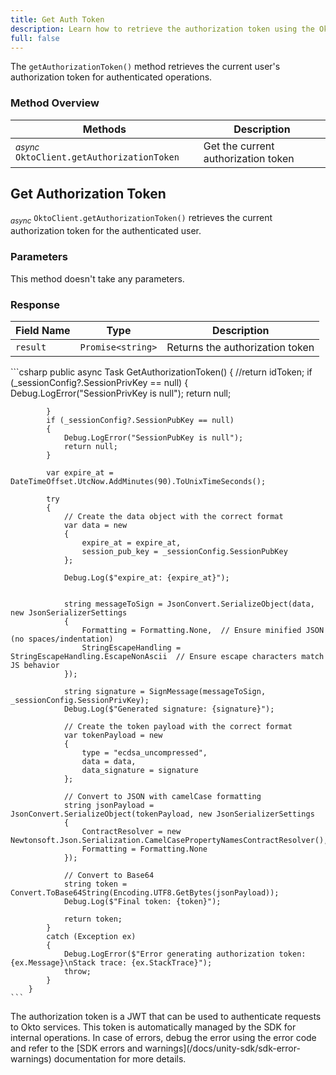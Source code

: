 ```yaml
---
title: Get Auth Token
description: Learn how to retrieve the authorization token using the Okto SDK.
full: false
---
```



<AIMarkdownComponent isIndex={false} />

The `getAuthorizationToken()` method retrieves the current user's authorization token for authenticated operations.

### Method Overview

| Methods | Description |
|---------|-------------|
| <sub><i>async</i></sub> `OktoClient.getAuthorizationToken` | Get the current authorization token |

<div className="method-box">

## Get Authorization Token

<sub><i>async</i></sub> `OktoClient.getAuthorizationToken()` retrieves the current authorization token for the authenticated user.

### Parameters

This method doesn't take any parameters.

### Response

<Callout title="Success Response">

| Field Name | Type | Description |
|------------|------|-------------|
| `result` | `Promise<string>` | Returns the authorization token |

</Callout>

<Accordions>
<Accordion title="Example">
<Tabs items={['C#']}>
  <Tab value="C#">
    ```csharp
        public async Task<string> GetAuthorizationToken()
        {
            //return idToken;
            if (_sessionConfig?.SessionPrivKey == null)
            {
                Debug.LogError("SessionPrivKey is null");
                return null;

            }
            if (_sessionConfig?.SessionPubKey == null)
            {
                Debug.LogError("SessionPubKey is null");
                return null;
            }

            var expire_at = DateTimeOffset.UtcNow.AddMinutes(90).ToUnixTimeSeconds(); 

            try
            {
                // Create the data object with the correct format
                var data = new
                {
                    expire_at = expire_at,
                    session_pub_key = _sessionConfig.SessionPubKey
                };

                Debug.Log($"expire_at: {expire_at}");


                string messageToSign = JsonConvert.SerializeObject(data, new JsonSerializerSettings
                {
                    Formatting = Formatting.None,  // Ensure minified JSON (no spaces/indentation)
                    StringEscapeHandling = StringEscapeHandling.EscapeNonAscii  // Ensure escape characters match JS behavior
                });

                string signature = SignMessage(messageToSign, _sessionConfig.SessionPrivKey);
                Debug.Log($"Generated signature: {signature}");

                // Create the token payload with the correct format
                var tokenPayload = new
                {
                    type = "ecdsa_uncompressed",
                    data = data,
                    data_signature = signature
                };

                // Convert to JSON with camelCase formatting
                string jsonPayload = JsonConvert.SerializeObject(tokenPayload, new JsonSerializerSettings
                {
                    ContractResolver = new Newtonsoft.Json.Serialization.CamelCasePropertyNamesContractResolver(),
                    Formatting = Formatting.None
                });

                // Convert to Base64
                string token = Convert.ToBase64String(Encoding.UTF8.GetBytes(jsonPayload));
                Debug.Log($"Final token: {token}");

                return token;
            }
            catch (Exception ex)
            {
                Debug.LogError($"Error generating authorization token: {ex.Message}\nStack trace: {ex.StackTrace}");
                throw;
            }
        }
    ```
  </Tab>
</Tabs>
</Accordion>
</Accordions>

</div>

<Callout>
The authorization token is a JWT that can be used to authenticate requests to Okto services. This token is automatically managed by the SDK for internal operations.
</Callout>

<Callout title="Note">
In case of errors, debug the error using the error code and refer to the [SDK errors and warnings](/docs/unity-sdk/sdk-error-warnings) documentation for more details.
</Callout>